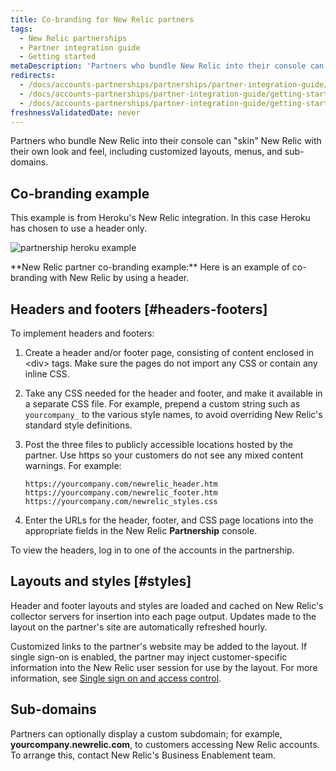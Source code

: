 ```yaml
---
title: Co-branding for New Relic partners
tags:
  - New Relic partnerships
  - Partner integration guide
  - Getting started
metaDescription: 'Partners who bundle New Relic into their console can use co-branding, including customized layouts, menus, and sub-domains.'
redirects:
  - /docs/accounts-partnerships/partnerships/partner-integration-guide/co-branding
  - /docs/accounts-partnerships/partner-integration-guide/getting-started/co-branding
  - /docs/accounts-partnerships/partner-integration-guide/getting-started/co-branding-new-relic-partners
freshnessValidatedDate: never
---
```



Partners who bundle New Relic into their console can "skin" New Relic with their own look and feel, including customized layouts, menus, and sub-domains.

## Co-branding example

This example is from Heroku's New Relic integration. In this case Heroku has chosen to use a header only.

<img
  title="partnership heroku example"
  alt="partnership heroku example"
  src={partnershipHerokuNewRelicCobranding}
/>

<figcaption>
  **New Relic partner co-branding example:** Here is an example of co-branding with New Relic by using a header.
</figcaption>

## Headers and footers [#headers-footers]

To implement headers and footers:

1. Create a header and/or footer page, consisting of content enclosed in &lt;div> tags. Make sure the pages do not import any CSS or contain any inline CSS.
2. Take any CSS needed for the header and footer, and make it available in a separate CSS file. For example, prepend a custom string such as `yourcompany_` to the various style names, to avoid overriding New Relic's standard style definitions.
3. Post the three files to publicly accessible locations hosted by the partner. Use https so your customers do not see any mixed content warnings. For example:

   ```
   https://yourcompany.com/newrelic_header.htm
   https://yourcompany.com/newrelic_footer.htm
   https://yourcompany.com/newrelic_styles.css
   ```
4. Enter the URLs for the header, footer, and CSS page locations into the appropriate fields in the New Relic **Partnership** console.

<Callout variant="tip">
  To view the headers, log in to one of the accounts in the partnership.
</Callout>

## Layouts and styles [#styles]

Header and footer layouts and styles are loaded and cached on New Relic's collector servers for insertion into each page output. Updates made to the layout on the partner's site are automatically refreshed hourly.

Customized links to the partner's website may be added to the layout. If single sign-on is enabled, the partner may inject customer-specific information into the New Relic user session for use by the layout. For more information, see [Single sign on and access control](/docs/accounts-partnerships/partnerships/partner-integration-guide/single-sign-access-control).

## Sub-domains

Partners can optionally display a custom subdomain; for example, **yourcompany.newrelic.com**, to customers accessing New Relic accounts. To arrange this, contact New Relic's Business Enablement team.
